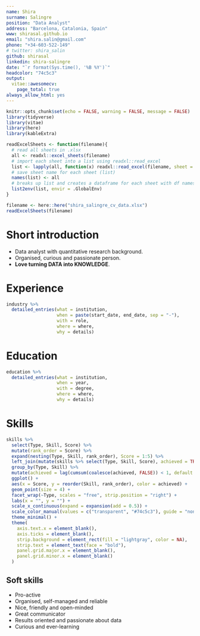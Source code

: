 ```yaml
---
name: Shira
surname: Salingre
position: "Data Analyst"
address: "Barcelona, Catalonia, Spain"
www: shirasal.github.io
email: "shira.salin@gmail.com"
phone: "+34-603-522-149"
# twitter: shira_salin
github: shirasal
linkedin: shira-salingre
date: "`r format(Sys.time(), '%B %Y')`"
headcolor: "74c5c3"
output: 
  vitae::awesomecv:
    page_total: true
always_allow_html: yes
---
```


```r
knitr::opts_chunk$set(echo = FALSE, warning = FALSE, message = FALSE)
library(tidyverse)
library(vitae)
library(here)
library(kableExtra)

```

```r
readExcelSheets <- function(filename){
  # read all sheets in .xlsx 
  all <- readxl::excel_sheets(filename)
  # import each sheet into a list using readxl::read_excel
  list <- lapply(all, function(x) readxl::read_excel(filename, sheet = x))
  # save sheet name for each sheet (list)
  names(list) <- all
  # breaks up list and creates a dataframe for each sheet with df names matching sheet names
  list2env(list, envir = .GlobalEnv)
}

```

```r

filename <- here::here("shira_salingre_cv_data.xlsx")
readExcelSheets(filename)

```

# Short introduction

-   Data analyst with quantitative research background.
-   Organised, curious and passionate person.
-   **Love turning DATA into KNOWLEDGE**.

<!-- # Professional Summary -->

<!-- This is a good opportunity to introduce yourself professionally and summarise -->

<!-- why your skills are well suited to the job you are applying for!") -->

# Experience

```r
industry %>% 
  detailed_entries(what = institution,
                   when = paste(start_date, end_date, sep = "-"),
                   with = role,
                   where = where,
                   why = details)
```

# Education

```r
education %>% 
  detailed_entries(what = institution,
                   when = year,
                   with = degree,
                   where = where,
                   why = details)

```

# Skills

```r
skills %>%
  select(Type, Skill, Score) %>% 
  mutate(rank_order = Score) %>% 
  expand(nesting(Type, Skill, rank_order), Score = 1:5) %>%
  left_join(mutate(skills %>% select(Type, Skill, Score), achieved = TRUE)) %>%
  group_by(Type, Skill) %>%
  mutate(achieved = lag(cumsum(coalesce(achieved, FALSE)) < 1, default = TRUE)) %>% 
  ggplot() +
  aes(x = Score, y = reorder(Skill, rank_order), color = achieved) + 
  geom_point(size = 4) +
  facet_wrap(~Type, scales = "free", strip.position = "right") +
  labs(x = "", y = "") +
  scale_x_continuous(expand = expansion(add = 0.5)) +
  scale_color_manual(values = c("transparent", "#74c5c3"), guide = "none") +
  theme_minimal() + 
  theme(
    axis.text.x = element_blank(),
    axis.ticks = element_blank(),
    strip.background = element_rect(fill = "lightgray", color = NA),
    strip.text = element_text(face = "bold"),
    panel.grid.major.x = element_blank(),
    panel.grid.minor.x = element_blank()
  )

```

## Soft skills

-   Pro-active
-   Organised, self-managed and reliable
-   Nice, friendly and open-minded
-   Great communicator
-   Results oriented and passionate about data
-   Curious and ever-learning
